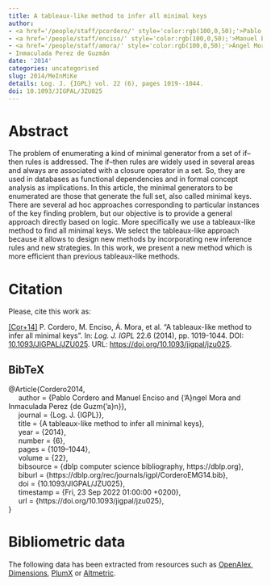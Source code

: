 ```yaml
---
title: A tableaux-like method to infer all minimal keys
author:
- <a href='/people/staff/pcordero/' style='color:rgb(100,0,50);'>Pablo Cordero</a>
- <a href='/people/staff/enciso/' style='color:rgb(100,0,50);'>Manuel Enciso</a>
- <a href='/people/staff/amora/' style='color:rgb(100,0,50);'>Ángel Mora</a>
- Inmaculada Perez de Guzmán
date: '2014'
categories: uncategorised
slug: 2014/MeInMiKe
details: Log. J. {IGPL} vol. 22 (6), pages 1019--1044.
doi: 10.1093/JIGPAL/JZU025
---
```




# Abstract


The problem of enumerating a kind of minimal generator from a set of if–then rules is addressed. The if–then rules are widely used in several areas and always are associated with a closure operator in a set. So, they are used in databases as functional dependencies and in formal concept analysis as implications. In this article, the minimal generators to be enumerated are those that generate the full set, also called minimal keys. There are several ad hoc approaches corresponding to particular instances of the key finding problem, but our objective is to provide a general approach directly based on logic. More specifically we use a tableaux-like method to find all minimal keys. We select the tableaux-like approach because it allows to design new methods by incorporating new inference rules and new strategies. In this work, we present a new method which is more efficient than previous tableaux-like methods.








# Citation
Please, cite this work as:


<a name=bib-Cordero2014></a>[[Cor+14]](#cite-Cordero2014) P. Cordero, M. Enciso, Á. Mora, et al. “A tableaux-like method to infer all minimal keys”. In: _Log. J. IGPL_ 22.6 (2014), pp. 1019-1044. DOI: [10.1093/JIGPAL/JZU025](https://doi.org/10.1093%2FJIGPAL%2FJZU025). URL: [https://doi.org/10.1093/jigpal/jzu025](https://doi.org/10.1093/jigpal/jzu025).

::: {.callout-note appearance="minimal" collapse=true}

## BibTeX

@Article{Cordero2014,<br>&nbsp;&nbsp;&nbsp;&nbsp;  author = {Pablo Cordero and Manuel Enciso and {\a'A}ngel Mora and Inmaculada Perez {de Guzm{\a'a}n}},<br>&nbsp;&nbsp;&nbsp;&nbsp;  journal = {Log. J. {IGPL}},<br>&nbsp;&nbsp;&nbsp;&nbsp;  title = {A tableaux-like method to infer all minimal keys},<br>&nbsp;&nbsp;&nbsp;&nbsp;  year = {2014},<br>&nbsp;&nbsp;&nbsp;&nbsp;  number = {6},<br>&nbsp;&nbsp;&nbsp;&nbsp;  pages = {1019--1044},<br>&nbsp;&nbsp;&nbsp;&nbsp;  volume = {22},<br>&nbsp;&nbsp;&nbsp;&nbsp;  bibsource = {dblp computer science bibliography, https://dblp.org},<br>&nbsp;&nbsp;&nbsp;&nbsp;  biburl = {https://dblp.org/rec/journals/igpl/CorderoEMG14.bib},<br>&nbsp;&nbsp;&nbsp;&nbsp;  doi = {10.1093/JIGPAL/JZU025},<br>&nbsp;&nbsp;&nbsp;&nbsp;  timestamp = {Fri, 23 Sep 2022 01:00:00 +0200},<br>&nbsp;&nbsp;&nbsp;&nbsp;  url = {https://doi.org/10.1093/jigpal/jzu025},<br>}

:::



# Bibliometric data


The following data has been extracted from resources such as [OpenAlex](https://openalex.org/), [Dimensions](https://app.dimensions.ai/), [PlumX](https://www.elsevier.com/insights/metrics/plumx) or [Altmetric](https://www.altmetric.com/).

<div style="display: flex; justify-content: center; align-items: center; height: 100%;">
<span class="__dimensions_badge_embed__" data-doi="10.1093/JIGPAL/JZU025" data-legend="always"></span></div><script async src="https://badge.dimensions.ai/badge.js" charset="utf-8"></script>

<div style="display: flex; justify-content: center; align-items: center; height: 100%;">
<a href="https://plu.mx/plum/a/?doi=10.1093/JIGPAL/JZU025" class="plumx-details" data-site="plum" data-hide-when-empty="true">A tableaux-like method to infer all minimal keys</a></div>

<div style="display: flex; justify-content: center; align-items: center; height: 100%;">
<script type="text/javascript" src="https://d1bxh8uas1mnw7.cloudfront.net/assets/embed.js"></script><div data-badge-type="medium-donut" class="altmetric-embed" data-badge-details="right" data-doi="10.1093/JIGPAL/JZU025"></div></div>


## Cites

The following graph plots the number of cites received by this work from its publication, on a yearly basis.

```r
#| echo: false
#| results: asis
#| warning: false
#| message: false
source(here::here('scripts', 'manage_publications.R'))
df <- readRDS('citation_history.rds')
plot_citation_history(df)
```



## Papers citing this work

The following is a non-exhaustive list of papers that cite this work:


<a name=bib-Benito_Picazo_2016></a>[[1]](#cite-Benito_Picazo_2016) F. Benito-Picazo, P. Cordero, M. Enciso, et al. “Reducing the search space by closure and simplification paradigms: A parallel key finding method”. In: _The Journal of Supercomputing_ 73.1 (Jan. 2016), p. 75–87. ISSN: 1573-0484. DOI: [10.1007/s11227-016-1622-1](https://doi.org/10.1007%2Fs11227-016-1622-1). URL: [http://dx.doi.org/10.1007/s11227-016-1622-1](http://dx.doi.org/10.1007/s11227-016-1622-1).

<a name=bib-Benito_Picazo_2017></a>[[2]](#cite-Benito_Picazo_2017) F. Benito‐Picazo, M. Enciso, C. Rossi, et al. “Enhancing the conversational process by using a logical closure operator in phenotypes implications”. In: _Mathematical Methods in the Applied Sciences_ 41.3 (Feb. 2017), p. 1089–1100. ISSN: 1099-1476. DOI: [10.1002/mma.4338](https://doi.org/10.1002%2Fmma.4338). URL: [http://dx.doi.org/10.1002/mma.4338](http://dx.doi.org/10.1002/mma.4338).

<a name=bib-Cordero_20201></a>[[3]](#cite-Cordero_20201) P. Cordero, M. Enciso, Á. Mora, et al. “A Formal Concept Analysis Approach to Cooperative Conversational Recommendation”. In: _International Journal of Computational Intelligence Systems_ 13.1 (2020), p. 1243. ISSN: 1875-6883. DOI: [10.2991/ijcis.d.200806.001](https://doi.org/10.2991%2Fijcis.d.200806.001). URL: [http://dx.doi.org/10.2991/ijcis.d.200806.001](http://dx.doi.org/10.2991/ijcis.d.200806.001).

<a name=bib-Cordero_2020></a>[[4]](#cite-Cordero_2020) P. Cordero, M. Enciso, A. Mora, et al. “Parameterized simplification logic I: reasoning with implications and classes of closure operators”. In: _International Journal of General Systems_ 49.7 (Oct. 2020), p. 724–746. ISSN: 1563-5104. DOI: [10.1080/03081079.2020.1831484](https://doi.org/10.1080%2F03081079.2020.1831484). URL: [http://dx.doi.org/10.1080/03081079.2020.1831484](http://dx.doi.org/10.1080/03081079.2020.1831484).

<a name=bib-Demba_2021></a>[[5]](#cite-Demba_2021) M. Demba. “KeyFinder: An Efficient Minimal Keys Finding Algorithm For Relational Databases”. In: _Inteligencia Artificial_ 24.68 (Sep. 2021), p. 37–52. ISSN: 1137-3601. DOI: [10.4114/intartif.vol24iss68pp37-52](https://doi.org/10.4114%2Fintartif.vol24iss68pp37-52). URL: [http://dx.doi.org/10.4114/intartif.vol24iss68pp37-52](http://dx.doi.org/10.4114/intartif.vol24iss68pp37-52).

<a name=bib-Leutwyler_2024></a>[[6]](#cite-Leutwyler_2024) N. Leutwyler, M. Lezoche, C. Franciosi, et al. “Methods for concept analysis and multi-relational data mining: a systematic literature review”. In: _Knowledge and Information Systems_ 66.9 (May. 2024), p. 5113–5150. ISSN: 0219-3116. DOI: [10.1007/s10115-024-02139-x](https://doi.org/10.1007%2Fs10115-024-02139-x). URL: [http://dx.doi.org/10.1007/s10115-024-02139-x](http://dx.doi.org/10.1007/s10115-024-02139-x).

<a name=bib-Ojeda_Hern_ndez_2022></a>[[7]](#cite-Ojeda_Hern_ndez_2022) M. Ojeda-Hernández, I. P. Cabrera, and P. Cordero. “Quasi-closed elements in fuzzy posets”. In: _Journal of Computational and Applied Mathematics_ 404 (Apr. 2022), p. 113390. ISSN: 0377-0427. DOI: [10.1016/j.cam.2021.113390](https://doi.org/10.1016%2Fj.cam.2021.113390). URL: [http://dx.doi.org/10.1016/j.cam.2021.113390](http://dx.doi.org/10.1016/j.cam.2021.113390).

<a name=bib-Rodr_guez_Lorenzo_2017></a>[[8]](#cite-Rodr_guez_Lorenzo_2017) E. Rodríguez-Lorenzo, P. Cordero, M. Enciso, et al. “Canonical dichotomous direct bases”. In: _Information Sciences_ 376 (Jan. 2017), p. 39–53. ISSN: 0020-0255. DOI: [10.1016/j.ins.2016.10.004](https://doi.org/10.1016%2Fj.ins.2016.10.004). URL: [http://dx.doi.org/10.1016/j.ins.2016.10.004](http://dx.doi.org/10.1016/j.ins.2016.10.004).

